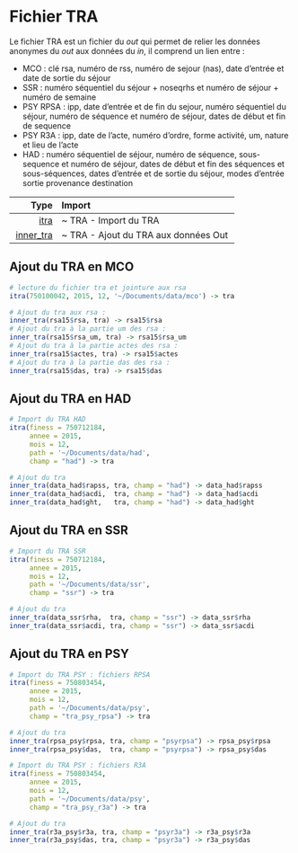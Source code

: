 # Fichier TRA


Le fichier TRA est un fichier du *out* qui permet de relier les données anonymes du *out* aux données du *in*, il comprend un lien entre : 

  - MCO : clé rsa, numéro de rss, numéro de sejour (nas), date d'entrée et date de sortie du séjour
  - SSR : numéro séquentiel du séjour + noseqrhs et numéro de séjour + numéro de semaine
  - PSY RPSA : ipp, date d'entrée et de fin du sejour, numéro séquentiel du séjour, numéro de séquence et numéro de séjour, dates de début et fin de sequence
  - PSY R3A : ipp, date de l'acte, numéro d'ordre, forme activité, um, nature et lieu de l'acte
  - HAD : numéro séquentiel de séjour, numéro de séquence, sous-sequence et numéro de séjour, dates de début et fin des séquences et sous-séquences, dates d'entrée et de sortie du séjour, modes d'entrée sortie provenance destination


| Type     |Import                              |
|---------:|:-----------------------------------|
|[itra](https://im-aphp.github.io/pmeasyr/reference/itra.html)      |~ TRA - Import du TRA               |
|[inner_tra](https://im-aphp.github.io/pmeasyr/reference/inner_tra.html) |~ TRA - Ajout du TRA aux données Out|

## Ajout du TRA en MCO

```r
# lecture du fichier tra et jointure aux rsa
itra(750100042, 2015, 12, '~/Documents/data/mco') -> tra

# Ajout du tra aux rsa :
inner_tra(rsa15$rsa, tra) -> rsa15$rsa
# Ajout du tra à la partie um des rsa :
inner_tra(rsa15$rsa_um, tra) -> rsa15$rsa_um
# Ajout du tra à la partie actes des rsa :
inner_tra(rsa15$actes, tra) -> rsa15$actes
# Ajout du tra à la partie das des rsa :
inner_tra(rsa15$das, tra) -> rsa15$das
```


## Ajout du TRA en HAD

```r
# Import du TRA HAD
itra(finess = 750712184,
     annee = 2015,
     mois = 12,
     path = '~/Documents/data/had', 
     champ = "had") -> tra

# Ajout du tra
inner_tra(data_had$rapss, tra, champ = "had") -> data_had$rapss
inner_tra(data_had$acdi,  tra, champ = "had") -> data_had$acdi
inner_tra(data_had$ght,   tra, champ = "had") -> data_had$ght
```

## Ajout du TRA en SSR

```r
# Import du TRA SSR
itra(finess = 750712184,
     annee = 2015,
     mois = 12,
     path = '~/Documents/data/ssr', 
     champ = "ssr") -> tra

# Ajout du tra
inner_tra(data_ssr$rha,  tra, champ = "ssr") -> data_ssr$rha
inner_tra(data_ssr$acdi, tra, champ = "ssr") -> data_ssr$acdi
```

## Ajout du TRA en PSY

```r
# Import du TRA PSY : fichiers RPSA
itra(finess = 750803454,
     annee = 2015,
     mois = 12,
     path = '~/Documents/data/psy', 
     champ = "tra_psy_rpsa") -> tra

# Ajout du tra
inner_tra(rpsa_psy$rpsa, tra, champ = "psyrpsa") -> rpsa_psy$rpsa
inner_tra(rpsa_psy$das,  tra, champ = "psyrpsa") -> rpsa_psy$das
```


```r
# Import du TRA PSY : fichiers R3A
itra(finess = 750803454,
     annee = 2015,
     mois = 12,
     path = '~/Documents/data/psy', 
     champ = "tra_psy_r3a") -> tra

# Ajout du tra
inner_tra(r3a_psy$r3a, tra, champ = "psyr3a") -> r3a_psy$r3a
inner_tra(r3a_psy$das, tra, champ = "psyr3a") -> r3a_psy$das
```

